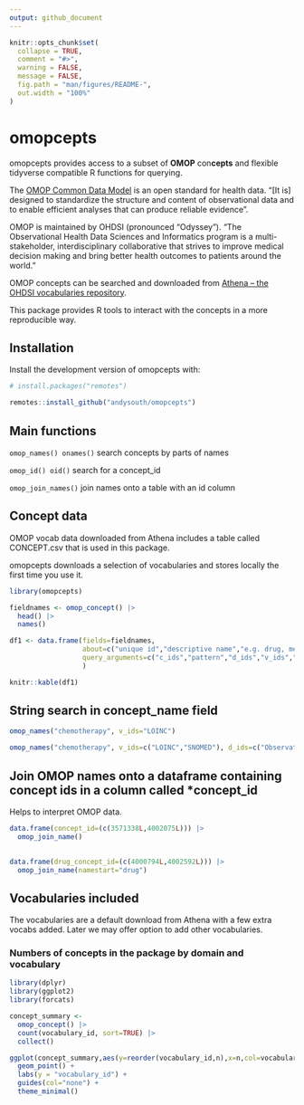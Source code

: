 ```yaml
---
output: github_document
---
```


<!-- README.md is generated from README.Rmd. Please edit that file -->
<!-- use devtools::build_readme() -->

```r
knitr::opts_chunk$set(
  collapse = TRUE,
  comment = "#>",
  warning = FALSE,
  message = FALSE,
  fig.path = "man/figures/README-",
  out.width = "100%"
)
```

# omopcepts

<!-- badges: start -->
<!-- badges: end -->

omopcepts provides access to a subset of **OMOP** con**cepts** and flexible tidyverse compatible R functions for querying.    

The [OMOP Common Data Model](https://ohdsi.github.io/CommonDataModel/) is an open standard for health data. "[It is] designed to standardize the structure and content of observational data and to enable efficient analyses that can produce reliable evidence".    
    
OMOP is maintained by OHDSI (pronounced "Odyssey"). "The Observational Health Data Sciences and Informatics  program is a multi-stakeholder, interdisciplinary collaborative that strives to improve medical decision making and bring better health outcomes to patients around the world."    
    
OMOP concepts can be searched and downloaded from [Athena – the  OHDSI vocabularies repository](https://athena.ohdsi.org).    
    
This package provides R tools to interact with the concepts in a more reproducible way.

## Installation

Install the development version of omopcepts with:

``` r
# install.packages("remotes")

remotes::install_github("andysouth/omopcepts")

```


## Main functions

```omop_names() onames()```     search concepts by parts of names     
     
```omop_id() oid()```           search for a concept_id     
     
```omop_join_names()```         join names onto a table with an id column         


## Concept data

OMOP vocab data downloaded from Athena includes a table called CONCEPT.csv that is used in this package.     
     
omopcepts downloads a selection of vocabularies and stores locally the first time you use it.


```r

library(omopcepts)

fieldnames <- omop_concept() |> 
  head() |> 
  names()

df1 <- data.frame(fields=fieldnames,
                  about=c("unique id","descriptive name","e.g. drug, measurement","e.g. LOINC, SNOMED","e.g. Clinical Observation, Organism","standard or not","source code","","",""),
                  query_arguments=c("c_ids","pattern","d_ids","v_ids","cc_ids","standard","","","","")
                  )

knitr::kable(df1)
```

## String search in concept_name field

```r

omop_names("chemotherapy", v_ids="LOINC")

omop_names("chemotherapy", v_ids=c("LOINC","SNOMED"), d_ids=c("Observation","Procedure"))

```

## Join OMOP names onto a dataframe containing concept ids in a column called *concept_id

Helps to interpret OMOP data.

```r


data.frame(concept_id=(c(3571338L,4002075L))) |> 
  omop_join_name()
 

data.frame(drug_concept_id=(c(4000794L,4002592L))) |> 
  omop_join_name(namestart="drug")


```


## Vocabularies included

The vocabularies are a default download from Athena with a few extra vocabs added. 
Later we may offer option to add other vocabularies.


### Numbers of concepts in the package by domain and vocabulary

```r
library(dplyr)
library(ggplot2)
library(forcats)

concept_summary <- 
  omop_concept() |>
  count(vocabulary_id, sort=TRUE) |> 
  collect()

ggplot(concept_summary,aes(y=reorder(vocabulary_id,n),x=n,col=vocabulary_id)) +
  geom_point() +
  labs(y = "vocabulary_id") +
  guides(col="none") +
  theme_minimal()


```

